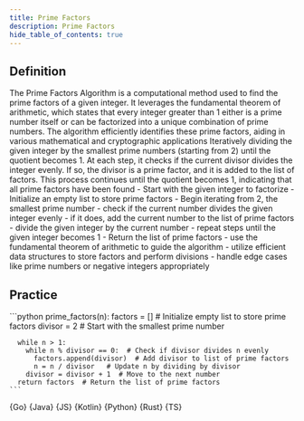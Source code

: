 ```yaml
---
title: Prime Factors
description: Prime Factors
hide_table_of_contents: true
---
```





## Definition

<Tabs>
  <TabItem value="definition" label="Definition">
    The Prime Factors Algorithm is a computational method used to find the prime factors of a given integer. It leverages the fundamental theorem of arithmetic, which states that every integer greater than 1 either is a prime number itself or can be factorized into a unique combination of prime numbers. The algorithm efficiently identifies these prime factors, aiding in various mathematical and cryptographic applications
  </TabItem>
  <TabItem value="how" label="Explanation">
    Iteratively dividing the given integer by the smallest prime numbers (starting from 2) until the quotient becomes 1. At each step, it checks if the current divisor divides the integer evenly. If so, the divisor is a prime factor, and it is added to the list of factors. This process continues until the quotient becomes 1, indicating that all prime factors have been found
  </TabItem>
  <TabItem value="guidance" label="Guidance">
    - Start with the given integer to factorize
    - Initialize an empty list to store prime factors
    - Begin iterating from 2, the smallest prime number
      - check if the current number divides the given integer evenly
      - if it does, add the current number to the list of prime factors
      - divide the given integer by the current number
      - repeat steps until the given integer becomes 1
    - Return the list of prime factors
  </TabItem>
  <TabItem value="tips" label="Tips">
    - use the fundamental theorem of arithmetic to guide the algorithm
    - utilize efficient data structures to store factors and perform divisions
    - handle edge cases like prime numbers or negative integers appropriately
  </TabItem>
</Tabs>

## Practice

<Tabs>
  <TabItem value="practice" label="Practice">
    ```python
    prime_factors(n):
      factors = []  # Initialize empty list to store prime factors
      divisor = 2   # Start with the smallest prime number

      while n > 1:
        while n % divisor == 0:  # Check if divisor divides n evenly
          factors.append(divisor)  # Add divisor to list of prime factors
          n = n / divisor   # Update n by dividing by divisor
        divisor = divisor + 1  # Move to the next number
      return factors  # Return the list of prime factors
    ```
  </TabItem>
  <TabItem value="solution" label="Solution">
    <Tabs queryString="code">
      <TabItem
        value="go"
        label=""
        attributes={{ title: "Go Lang", className: "code_lang go m" }}
      >
        <CodeBlock language="go">{Go}</CodeBlock>
      </TabItem>
      <TabItem
        value="java"
        label=""
        attributes={{ title: "Java", className: "code_lang java m" }}
      >
        <CodeBlock language="java">{Java}</CodeBlock>
      </TabItem>
      <TabItem
        value="js"
        label=""
        attributes={{ title: "JavaScript", className: "code_lang js m" }}
      >
        <CodeBlock language="js">{JS}</CodeBlock>
      </TabItem>
      <TabItem
        value="kotlin"
        label=""
        attributes={{ title: "Kotlin", className: "code_lang kotlin m" }}
      >
        <CodeBlock language="kotlin">{Kotlin}</CodeBlock>
      </TabItem>
      <TabItem
        value="python"
        label=""
        attributes={{ title: "Python", className: "code_lang python m" }}
      >
        <CodeBlock language="python">{Python}</CodeBlock>
      </TabItem>
      <TabItem
        value="rust"
        label=""
        attributes={{ title: "Rust", className: "code_lang rust m" }}
      >
        <CodeBlock language="rust">{Rust}</CodeBlock>
      </TabItem>
      <TabItem
        value="ts"
        label=""
        attributes={{ title: "TypeScript", className: "code_lang ts m" }}
      >
        <CodeBlock language="ts">{TS}</CodeBlock>
      </TabItem>
    </Tabs>
  </TabItem>
</Tabs>
